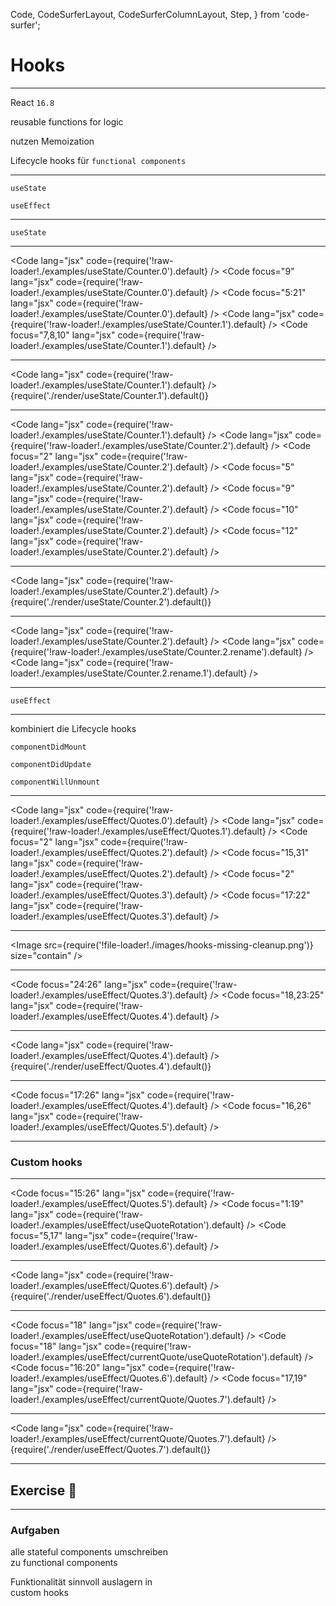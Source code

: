 
  Code,
  CodeSurferLayout,
  CodeSurferColumnLayout,
  Step,
} from 'code-surfer';


# Hooks

---

<Appear>

React `16.8`

reusable functions for logic

nutzen Memoization

Lifecycle hooks für `functional components`

</Appear>

---

<Appear>

`useState`

`useEffect`

</Appear>

---

`useState`

---

<CodeSurferLayout>

<Code lang="jsx" code={require('!raw-loader!./examples/useState/Counter.0').default} />
<Code focus="9" lang="jsx" code={require('!raw-loader!./examples/useState/Counter.0').default} />
<Code focus="5:21" lang="jsx" code={require('!raw-loader!./examples/useState/Counter.0').default} />
<Code lang="jsx" code={require('!raw-loader!./examples/useState/Counter.1').default} />
<Code focus="7,8,10" lang="jsx" code={require('!raw-loader!./examples/useState/Counter.1').default} />

</CodeSurferLayout>

---

<CodeSurferColumnLayout>

<Step>

<Code lang="jsx" code={require('!raw-loader!./examples/useState/Counter.1').default} />
{require('./render/useState/Counter.1').default()}

</Step>

</CodeSurferColumnLayout>

---

<CodeSurferLayout>

<Code lang="jsx" code={require('!raw-loader!./examples/useState/Counter.1').default} />
<Code lang="jsx" code={require('!raw-loader!./examples/useState/Counter.2').default} />
<Code focus="2" lang="jsx" code={require('!raw-loader!./examples/useState/Counter.2').default} />
<Code focus="5" lang="jsx" code={require('!raw-loader!./examples/useState/Counter.2').default} />
<Code focus="9" lang="jsx" code={require('!raw-loader!./examples/useState/Counter.2').default} />
<Code focus="10" lang="jsx" code={require('!raw-loader!./examples/useState/Counter.2').default} />
<Code focus="12" lang="jsx" code={require('!raw-loader!./examples/useState/Counter.2').default} />

</CodeSurferLayout>

---

<CodeSurferColumnLayout>

<Step>

<Code lang="jsx" code={require('!raw-loader!./examples/useState/Counter.2').default} />
{require('./render/useState/Counter.2').default()}

</Step>

</CodeSurferColumnLayout>

---

<CodeSurferLayout>

<Code lang="jsx" code={require('!raw-loader!./examples/useState/Counter.2').default} />
<Code lang="jsx" code={require('!raw-loader!./examples/useState/Counter.2.rename').default} />
<Code lang="jsx" code={require('!raw-loader!./examples/useState/Counter.2.rename.1').default} />

</CodeSurferLayout>

---

`useEffect`

---

kombiniert die Lifecycle hooks

<Appear>

`componentDidMount`

`componentDidUpdate`

`componentWillUnmount`

</Appear>

---

<CodeSurferLayout>

<Code lang="jsx" code={require('!raw-loader!./examples/useEffect/Quotes.0').default} />
<Code lang="jsx" code={require('!raw-loader!./examples/useEffect/Quotes.1').default} />
<Code focus="2" lang="jsx" code={require('!raw-loader!./examples/useEffect/Quotes.2').default} />
<Code focus="15,31" lang="jsx" code={require('!raw-loader!./examples/useEffect/Quotes.2').default} />
<Code focus="2" lang="jsx" code={require('!raw-loader!./examples/useEffect/Quotes.3').default} />
<Code focus="17:22" lang="jsx" code={require('!raw-loader!./examples/useEffect/Quotes.3').default} />

</CodeSurferLayout>

---

<Image src={require('!file-loader!./images/hooks-missing-cleanup.png')} size="contain" />

---

<CodeSurferLayout>

<Code focus="24:26" lang="jsx" code={require('!raw-loader!./examples/useEffect/Quotes.3').default} />
<Code focus="18,23:25" lang="jsx" code={require('!raw-loader!./examples/useEffect/Quotes.4').default} />

</CodeSurferLayout>

---

<CodeSurferColumnLayout>

<Step>

<Code lang="jsx" code={require('!raw-loader!./examples/useEffect/Quotes.4').default} />
{require('./render/useEffect/Quotes.4').default()}

</Step>

</CodeSurferColumnLayout>

---

<CodeSurferLayout>

<Code focus="17:26" lang="jsx" code={require('!raw-loader!./examples/useEffect/Quotes.4').default} />
<Code focus="16,26" lang="jsx" code={require('!raw-loader!./examples/useEffect/Quotes.5').default} />

</CodeSurferLayout>

---

### Custom hooks

---

<CodeSurferLayout>

<Code focus="15:26" lang="jsx" code={require('!raw-loader!./examples/useEffect/Quotes.5').default} />
<Code focus="1:19" lang="jsx" code={require('!raw-loader!./examples/useEffect/useQuoteRotation').default} />
<Code focus="5,17" lang="jsx" code={require('!raw-loader!./examples/useEffect/Quotes.6').default} />

</CodeSurferLayout>

---

<CodeSurferColumnLayout>

<Step>

<Code lang="jsx" code={require('!raw-loader!./examples/useEffect/Quotes.6').default} />
{require('./render/useEffect/Quotes.6').default()}

</Step>

</CodeSurferColumnLayout>

---

<CodeSurferLayout>

<Code focus="18" lang="jsx" code={require('!raw-loader!./examples/useEffect/useQuoteRotation').default} />
<Code focus="18" lang="jsx" code={require('!raw-loader!./examples/useEffect/currentQuote/useQuoteRotation').default} />
<Code focus="16:20" lang="jsx" code={require('!raw-loader!./examples/useEffect/Quotes.6').default} />
<Code focus="17,19" lang="jsx" code={require('!raw-loader!./examples/useEffect/currentQuote/Quotes.7').default} />

</CodeSurferLayout>

---

<CodeSurferColumnLayout>

<Step>

<Code lang="jsx" code={require('!raw-loader!./examples/useEffect/currentQuote/Quotes.7').default} />
{require('./render/useEffect/Quotes.7').default()}

</Step>

</CodeSurferColumnLayout>

---

## Exercise 💪

---

### Aufgaben


<Appear>

alle stateful components umschreiben<br/>
zu functional components

Funktionalität sinnvoll auslagern in<br/>
custom hooks

</Appear>

